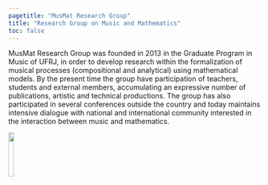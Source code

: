 ```yaml
---
pagetitle: "MusMat Research Group"
title: "Research Group on Music and Mathematics"
toc: false
---
```


MusMat Research Group was founded in 2013 in the Graduate Program in Music of UFRJ, in order to develop research within the formalization of musical processes (compositional and analytical) using mathematical models. By the present time the group have participation of teachers, students and external members, accumulating an expressive number of publications, artistic and technical productions. The group has also participated in several conferences outside the country and today maintains intensive dialogue with national and international community interested in the interaction between music and mathematics.

![](logo.png){width=15% fig-align="center"}